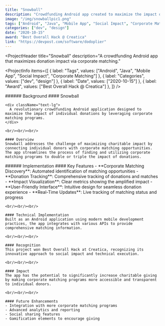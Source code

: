 ```yaml
---
title: "Snowball"
description: "Crowdfunding Android app created to maximize the impact of individual donations by taking advantage of corporate matching programs."
image: "/img/snowballpic1.png"
tags: ["Android", "Java", "Mobile App", "Social Impact", "Corporate Matching"]
categories: ["dev", "design"]
date: "2020-10-15"
award: "Best Overall Hack @ Creatica"
link: "https://devpost.com/software/dodoplier"
---
```


<ProjectHeader
  title="Snowball"
  description="A crowdfunding Android app that maximizes donation impact via corporate matching."
>
  <ProjectInfo
    items={[
      { label: "Tags", values: ["Android", "Java", "Mobile App", "Social Impact", "Corporate Matching"] },
      { label: "Categories", values: ["dev", "design"] },
      { label: "Date", values: ["2020-10-15"] },
      { label: "Award", values: ["Best Overall Hack @ Creatica"] },
    ]}
  />
</ProjectHeader>

<SplitSection>
  <SectionColumn size={4}>
    ###### Background
  </SectionColumn>
  <SectionColumn size={12}>
    #### Snowball

    <div className="text-lg">
      A revolutionary crowdfunding Android application designed to maximize the impact of individual donations by leveraging corporate matching programs.
    </div>

    <br/><br/><br/>

    #### Overview
    Snowball addresses the challenge of maximizing charitable impact by connecting individual donors with corporate matching opportunities. The app streamlines the process of finding and utilizing corporate matching programs to double or triple the impact of donations.
  </SectionColumn>
  <SectionColumn size={2}>
  </SectionColumn>
</SplitSection>

<SplitSection>
  <SectionColumn size={4}>
    ###### Implementation
  </SectionColumn>
  <SectionColumn size={12}>
    #### Key Features
    - **Corporate Matching Discovery**: Automated identification of matching opportunities
    - **Donation Tracking**: Comprehensive tracking of donations and matches
    - **Impact Visualization**: Clear metrics showing the amplified impact
    - **User-Friendly Interface**: Intuitive design for seamless donation experience
    - **Real-Time Updates**: Live tracking of matching status and progress

    <br/><br/><br/>

    #### Technical Implementation
    Built as an Android application using modern mobile development practices, the app integrates with various APIs to provide comprehensive matching information.

    <br/><br/><br/>

    #### Recognition
    This project won Best Overall Hack at Creatica, recognizing its innovative approach to social impact and technical execution.

    <br/><br/><br/>

    #### Impact
    The app has the potential to significantly increase charitable giving by making corporate matching programs more accessible and transparent to individual donors.

    <br/><br/><br/>

    #### Future Enhancements
    - Integration with more corporate matching programs
    - Advanced analytics and reporting
    - Social sharing features
    - Gamification elements to encourage giving
  </SectionColumn>
  <SectionColumn size={2}>
  </SectionColumn>
</SplitSection>
